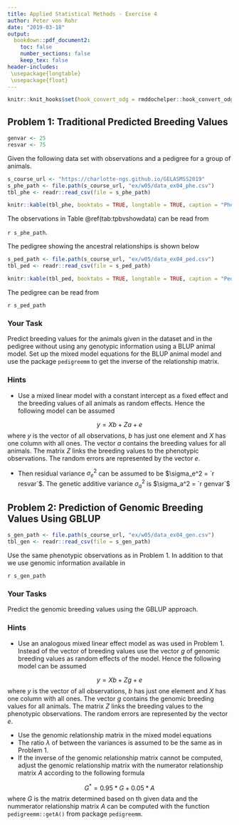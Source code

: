 ```yaml
---
title: Applied Statistical Methods - Exercise 4
author: Peter von Rohr
date: "2019-03-18"
output:
  bookdown::pdf_document2:
    toc: false
    number_sections: false
    keep_tex: false
header-includes:
 \usepackage{longtable}
 \usepackage{float}
---
```


```r
knitr::knit_hooks$set(hook_convert_odg = rmddochelper::hook_convert_odg)
```

## Problem 1: Traditional Predicted Breeding Values
```r
genvar <- 25
resvar <- 75
```

Given the following data set with observations and a pedigree for a group of animals.

```r
s_course_url <- "https://charlotte-ngs.github.io/GELASMSS2019"
s_phe_path <- file.path(s_course_url, "ex/w05/data_ex04_phe.csv")
tbl_phe <- readr::read_csv(file = s_phe_path)
```

```r
knitr::kable(tbl_phe, booktabs = TRUE, longtable = TRUE, caption = "Phenotypic Observations")
```

The observations in Table \@ref(tab:tpbvshowdata) can be read from 

`r s_phe_path`. 

The pedigree showing the ancestral relationships is shown below

```r
s_ped_path <- file.path(s_course_url, "ex/w05/data_ex04_ped.csv")
tbl_ped <- readr::read_csv(file = s_ped_path)
```

```r
knitr::kable(tbl_ped, booktabs = TRUE, longtable = TRUE, caption = "Pedigree")
```

The pedigree can be read from 

`r s_ped_path`


### Your Task
Predict breeding values for the animals given in the dataset and in the pedigree without using any genotypic information using a BLUP animal model. Set up the mixed model equations for the BLUP animal model and use the package `pedigreemm` to get the inverse of the relationship matrix.


### Hints
* Use a mixed linear model with a constant intercept as a fixed effect and the breeding values of all animals as random effects. Hence the following model can be assumed

$$y = Xb + Za + e$$
where $y$ is the vector of all observations, $b$ has just one element and $X$ has one column with all ones. The vector $a$ contains the breeding values for all animals. The matrix $Z$ links the breeding values to the phenotypic observations. The random errors are represented by the vector $e$.

* Then residual variance $\sigma_e^2$ can be assumed to be $\sigma_e^2 = `r resvar`$. The genetic additive variance $\sigma_a^2$ is $\sigma_a^2 = `r genvar`$

 


## Problem 2: Prediction of Genomic Breeding Values Using GBLUP
```r
s_gen_path <- file.path(s_course_url, "ex/w05/data_ex04_gen.csv")
tbl_gen <- readr::read_csv(file = s_gen_path)
```

Use the same phenotypic observations as in Problem 1. In addition to that we use genomic information available in 

`r s_gen_path`


### Your Tasks
Predict the genomic breeding values using the GBLUP approach.


### Hints
* Use an analogous mixed linear effect model as was used in Problem 1. Instead of the vector of breeding values use the vector $g$ of genomic breeding values as random effects of the model. Hence the following model can be assumed

$$y = Xb + Zg + e$$
where $y$ is the vector of all observations, $b$ has just one element and $X$ has one column with all ones. The vector $g$ contains the genomic breeding values for all animals. The matrix $Z$ links the breeding values to the phenotypic observations. The random errors are represented by the vector $e$.

* Use the genomic relationship matrix in the mixed model equations
* The ratio $\lambda$ of between the variances is assumed to be the same as in Problem 1.
* If the inverse of the genomic relationship matrix cannot be computed, adjust the genomic relationship matrix with the numerator relationship matrix $A$ according to the following formula

$$G^{*} = 0.95 * G + 0.05 * A$$
where $G$ is the matrix determined based on th given data and the nummerator relationship matrix $A$ can be computed with the function `pedigreemm::getA()` from package `pedigreemm`. 


